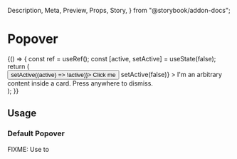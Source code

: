   Description,
  Meta,
  Preview,
  Props,
  Story,
} from "@storybook/addon-docs";

<Meta component={Popover} title="Components / Overlays / Popover" />

# Popover

<Description of={Popover} />

<Preview withToolbar>
  <Story name="Example">
    {() => {
      const ref = useRef();
      const [active, setActive] = useState(false);
      return (
        <div style={{ backgroundColor: "#f6f6f9", height: "100vh" }}>
          <EmbeddedContext.Provider value={false}>
            <Page title="Popover demo">
              <Button ref={ref} onClick={() => setActive((active) => !active)}>
                Click me
              </Button>
              <Popover
                active={active}
                triggerRef={ref}
                onClose={() => setActive(false)}
              >
                <Card>
                  I'm an arbitrary content inside a card. Press anywhere to
                  dismiss.
                </Card>
              </Popover>
            </Page>
          </EmbeddedContext.Provider>
        </div>
      );
    }}
  </Story>
</Preview>

<Props of={Popover} />

## Usage

### Default Popover

FIXME: Use to
